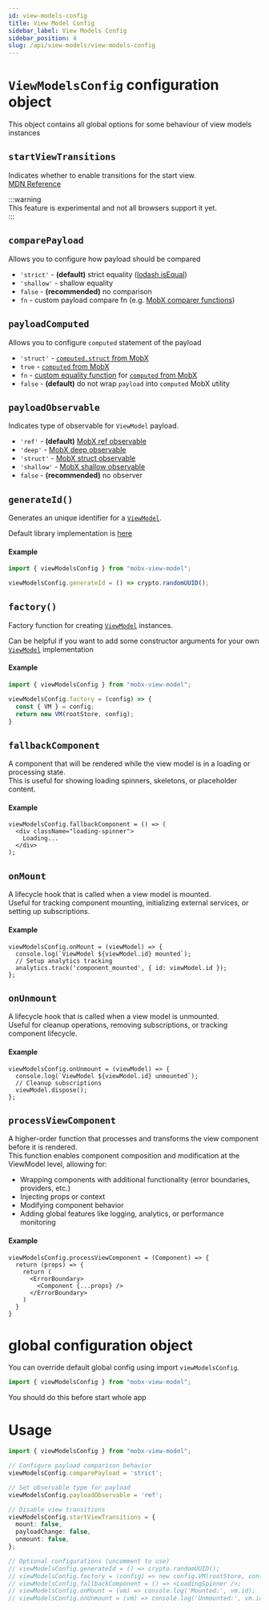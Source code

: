 ```yaml
---
id: view-models-config
title: View Model Config
sidebar_label: View Models Config
sidebar_position: 4
slug: /api/view-models/view-models-config
---
```


# `ViewModelsConfig` configuration object   
This object contains all global options for some behaviour of view models instances  


## `startViewTransitions`  
Indicates whether to enable transitions for the start view.  
[MDN Reference](https://developer.mozilla.org/docs/Web/API/View_Transitions_API)

:::warning  
This feature is experimental and not all browsers support it yet.  
:::

## `comparePayload`  
Allows you to configure how payload should be compared   

- `'strict'` - **(default)** strict equality ([lodash isEqual](https://lodash.com/docs/4.17.15#isEqual))  
- `'shallow'` - shallow equality  
- `false` - **(recommended)** no comparison  
- `fn` - custom payload compare fn (e.g. [MobX comparer functions](https://mobx.js.org/computeds.html#built-in-comparers))  

## `payloadComputed`  
Allows you to configure `computed` statement of the payload  
- `'struct'` - [`computed.struct` from MobX](https://mobx.js.org/computeds.html#computed-struct)  
- `true` - [`computed` from MobX](https://mobx.js.org/computeds.html)  
- `fn` - [custom equality function](https://mobx.js.org/computeds.html#equals) for [`computed` from MobX](https://mobx.js.org/computeds.html)  
- `false` - **(default)** do not wrap `payload` into `computed` MobX utility  

## `payloadObservable`  
Indicates type of observable for `ViewModel` payload.  

- `'ref'` - **(default)** [MobX ref observable](https://mobx.js.org/api.html#observableref)  
- `'deep'` - [MobX deep observable](https://mobx.js.org/api.html#observabledeep)  
- `'struct'` - [MobX struct observable](https://mobx.js.org/api.html#observablestruct)   
- `'shallow'` - [MobX shallow observable](https://mobx.js.org/api.html#observableshallow)  
- `false` - **(recommended)** no observer  

## `generateId()`  
Generates an unique identifier for a [`ViewModel`](/api/view-models/interface).   

Default library implementation is [here](/src/utils/create-vm-id-generator.ts#L16)  

#### Example 


```ts
import { viewModelsConfig } from "mobx-view-model";

viewModelsConfig.generateId = () => crypto.randomUUID();
```

## `factory()`  
Factory function for creating [`ViewModel`](/api/view-models/interface) instances.  

Can be helpful if you want to add some constructor arguments for your own [`ViewModel`](/api/view-models/interface) implementation  

#### Example  

```ts
import { viewModelsConfig } from "mobx-view-model";

viewModelsConfig.factory = (config) => {
  const { VM } = config;
  return new VM(rootStore, config);
}
```

## `fallbackComponent`  
A component that will be rendered while the view model is in a loading or processing state.  
This is useful for showing loading spinners, skeletons, or placeholder content.

#### Example
```tsx
viewModelsConfig.fallbackComponent = () => (
  <div className="loading-spinner">
    Loading...
  </div>
);
```

## `onMount`  
A lifecycle hook that is called when a view model is mounted.  
Useful for tracking component mounting, initializing external services, or setting up subscriptions.

#### Example
```tsx
viewModelsConfig.onMount = (viewModel) => {
  console.log(`ViewModel ${viewModel.id} mounted`);
  // Setup analytics tracking
  analytics.track('component_mounted', { id: viewModel.id });
};
```

## `onUnmount`  
A lifecycle hook that is called when a view model is unmounted.  
Useful for cleanup operations, removing subscriptions, or tracking component lifecycle.

#### Example
```tsx
viewModelsConfig.onUnmount = (viewModel) => {
  console.log(`ViewModel ${viewModel.id} unmounted`);
  // Cleanup subscriptions
  viewModel.dispose();
};
```

## `processViewComponent`  
A higher-order function that processes and transforms the view component before it is rendered.   
This function enables component composition and modification at the ViewModel level, allowing for:
- Wrapping components with additional functionality (error boundaries, providers, etc.)
- Injecting props or context
- Modifying component behavior
- Adding global features like logging, analytics, or performance monitoring

#### Example  
```tsx
viewModelsConfig.processViewComponent = (Component) => {
  return (props) => {
    return (
      <ErrorBoundary>
        <Component {...props} />
      </ErrorBoundary>
    )
  }
}
```


# global configuration object   
You can override default global config using import `viewModelsConfig`.  

```ts
import { viewModelsConfig } from "mobx-view-model";
```

You should do this before start whole app  

# Usage  

```ts
import { viewModelsConfig } from "mobx-view-model";

// Configure payload comparison behavior
viewModelsConfig.comparePayload = 'strict';

// Set observable type for payload
viewModelsConfig.payloadObservable = 'ref';

// Disable view transitions
viewModelsConfig.startViewTransitions = {
  mount: false,
  payloadChange: false,
  unmount: false,
};

// Optional configurations (uncomment to use)
// viewModelsConfig.generateId = () => crypto.randomUUID();
// viewModelsConfig.factory = (config) => new config.VM(rootStore, config);
// viewModelsConfig.fallbackComponent = () => <LoadingSpinner />;
// viewModelsConfig.onMount = (vm) => console.log('Mounted:', vm.id);
// viewModelsConfig.onUnmount = (vm) => console.log('Unmounted:', vm.id);
```